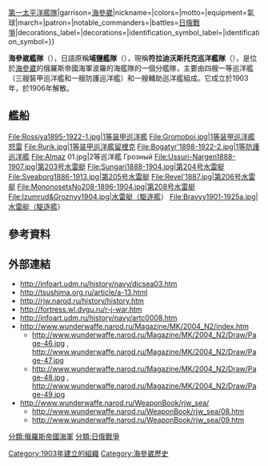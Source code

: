 {{Unreferenced|time=2020-12-31T03:24:38+00:00}}
{{Infobox Military Unit|unit_name=[[File:Naval_ensign_of_Russia.svg|22x20px]] 海參崴艦隊 [[File:Naval_Jack_of_Russia.svg|22x20px]] <br />{{lang|ru|Владивостокский отряд крейсеров}}|image=[[File:Rossiya1895-1922-3.jpg|120px]]|caption=戰鬥中受損的旗艦俄羅斯號|dates=[[1903年|1903年]][[4月17日|4月17日]]<ref>[[6月7日|6月7日]]編成</ref> - [[1906年|1906年]][[3月30日|3月30日]]|country=[[File:Flag_of_Russia.svg|22px]] [[俄羅斯帝国|俄羅斯帝国]]|軍種=[[海军|海军]]|type=|role=防禦港口、破壞商路|size=編成時：<br />[[装甲巡洋艦|装甲巡洋艦]]3隻<br />[[防護巡洋艦|防護巡洋艦]]1隻<br />補助巡洋艦1隻<br />[[水雷艇|水雷艇]]10隻的|current_commander_label=|current_commander=|ceremonial_chief_label=|ceremonial_chief=|command_structure=[[俄羅斯帝國海軍|俄羅斯帝國海軍]]|branch=[[波羅的海艦隊|波羅的海艦隊]]{{·}}[[第一太平洋艦隊|第一太平洋艦隊]]|garrison=[[海參崴|海參崴]]|nickname=|colors=|motto=|equipment=氣球|march=|patron=|notable_commanders=|battles=[[日俄戰爭|日俄戰爭]]|decorations_label=|decorations=|identification_symbol_label=|identification_symbol=}}

'''海參崴艦隊'''（{{lang-ru|Владивостокский отряд крейсеров}}），日語原稱'''埔鹽艦隊'''（{{lang-ja|浦塩艦隊/うらじおかんたい}}），現稱'''符拉迪沃斯托克巡洋艦隊'''（{{lang-ja|ウラジオストク巡洋艦隊/ウラジオストクじゅんようかんたい}}），是位於[[海參崴|海參崴]]的俄羅斯帝國海軍波羅的海艦隊的一個分艦隊，主要由四艘一等巡洋艦（三艘裝甲巡洋艦和一艘防護巡洋艦）和一艘輔助巡洋艦組成。它成立於1903年，於1906年解散。
== 艦船 ==
<gallery>
File:Rossiya1895-1922-1.jpg|1等装甲巡洋艦{{tsl|en|Russian cruiser Rossia|俄羅斯}}
File:Gromoboi.jpg|1等装甲巡洋艦怒雷
File:Rurik.jpg|1等装甲巡洋艦留裡克
File:Bogatyr'1898-1922-2.jpg|1等防護巡洋艦{{tsl|en|Russian cruiser Bogatyr|波爾加特耶}}
File:Almaz 01.jpg|2等巡洋艦 Грозный
File:Ussuri-Nargen1888-1907.jpg|第203号水雷艇
File:Sungari1888-1904.jpg|第204号水雷艇
File:Sveaborg1886-1913.jpg|第205号水雷艇
File:Revel'1887.jpg|第206号水雷艇
File:MononosetsNo208-1896-1904.jpg|第208号水雷艇
File:Izumrud&Groznyy1904.jpg|水雷艇（駆逐艦）{{tsl|ru|Грозный_(миноносец)|Грозный}}
File:Bravyy1901-1925a.jpg|水雷艇（駆逐艦）{{tsl|ru|Бравый_(миноносец)|Бравый}} 
</gallery>
== 參考資料 ==
{{Reflist|2}}
== 外部連結 ==
* http://infoart.udm.ru/history/navy/dicsea03.htm {{Wayback|url=http://infoart.udm.ru/history/navy/dicsea03.htm |date=20080226005702 }} {{ru icon}}
* http://tsushima.org.ru/article/a-13.html {{Wayback|url=http://tsushima.org.ru/article/a-13.html |date=20081024220753 }} {{ru icon}}
* http://rjw.narod.ru/history/history.htm {{Wayback|url=http://rjw.narod.ru/history/history.htm |date=20200224224858 }} {{ru icon}}
* http://fortress.wl.dvgu.ru/r-j-war.htm {{Wayback|url=http://fortress.wl.dvgu.ru/r-j-war.htm |date=20110925194718 }} {{ru icon}}
* http://infoart.udm.ru/history/navy/artc0008.htm {{Wayback|url=http://infoart.udm.ru/history/navy/artc0008.htm |date=20080501074650 }} {{ru icon}}
* http://www.wunderwaffe.narod.ru/Magazine/MK/2004_N2/index.htm {{Wayback|url=http://www.wunderwaffe.narod.ru/Magazine/MK/2004_N2/index.htm |date=20210123054437 }} {{ru icon}}
** http://www.wunderwaffe.narod.ru/Magazine/MK/2004_N2/Draw/Page-46.jpg {{Wayback|url=http://www.wunderwaffe.narod.ru/Magazine/MK/2004_N2/Draw/Page-46.jpg |date=20120607162557 }}, http://www.wunderwaffe.narod.ru/Magazine/MK/2004_N2/Draw/Page-47.jpg {{Wayback|url=http://www.wunderwaffe.narod.ru/Magazine/MK/2004_N2/Draw/Page-47.jpg |date=20160304194822 }} {{ru icon}}
** http://www.wunderwaffe.narod.ru/Magazine/MK/2004_N2/Draw/Page-48.jpg {{Wayback|url=http://www.wunderwaffe.narod.ru/Magazine/MK/2004_N2/Draw/Page-48.jpg |date=20120607155917 }}, http://www.wunderwaffe.narod.ru/Magazine/MK/2004_N2/Draw/Page-49.jpg {{Wayback|url=http://www.wunderwaffe.narod.ru/Magazine/MK/2004_N2/Draw/Page-49.jpg |date=20160304193610 }} {{ru icon}}
* http://www.wunderwaffe.narod.ru/WeaponBook/rjw_sea/ {{Wayback|url=http://www.wunderwaffe.narod.ru/WeaponBook/rjw_sea/ |date=20180125041048 }} {{ru icon}}
** http://www.wunderwaffe.narod.ru/WeaponBook/rjw_sea/08.htm {{Wayback|url=http://www.wunderwaffe.narod.ru/WeaponBook/rjw_sea/08.htm |date=20200925102629 }} {{ru icon}}
** http://www.wunderwaffe.narod.ru/WeaponBook/rjw_sea/09.htm {{Wayback|url=http://www.wunderwaffe.narod.ru/WeaponBook/rjw_sea/09.htm |date=20200925111636 }} {{ru icon}}
[[分類:俄羅斯帝國海軍|分類:俄羅斯帝國海軍]]
[[分類:日俄戰爭|分類:日俄戰爭]]
[[Category:1903年建立的組織|Category:1903年建立的組織]]
[[Category:海參崴歷史|Category:海參崴歷史]]